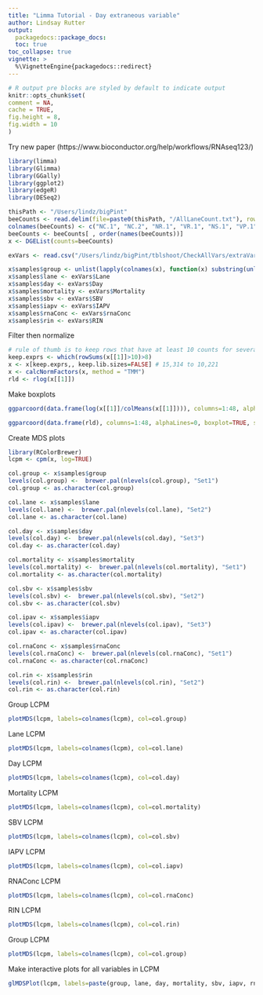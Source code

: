 ```yaml
---
title: "Limma Tutorial - Day extraneous variable"
author: Lindsay Rutter
output:
  packagedocs::package_docs:
  toc: true
toc_collapse: true
vignette: >
  %\VignetteEngine{packagedocs::redirect}
---
```

  
  <meta http-equiv="content-type" content="text/html;charset=utf-8" />
  
  ```r
# R output pre blocks are styled by default to indicate output
knitr::opts_chunk$set(
  comment = NA,
  cache = TRUE,
  fig.height = 8,
  fig.width = 10
)
```
Try new paper (https://www.bioconductor.org/help/workflows/RNAseq123/)

```r
library(limma)
library(Glimma)
library(GGally)
library(ggplot2)
library(edgeR)
library(DESeq2)

thisPath <- "/Users/lindz/bigPint"
beeCounts <- read.delim(file=paste0(thisPath, "/AllLaneCount.txt"), row.names=1, stringsAsFactors = FALSE)
colnames(beeCounts) <- c("NC.1", "NC.2", "NR.1", "VR.1", "NS.1", "VP.1", "NS.2", "VR.2", "NP.1", "VP.2", "VC.1", "NP.2", "VP.3", "NP.3", "VS.1", "VS.2", "VC.2", "NC.3", "VP.4", "NC.4", "NR.2", "VC.3", "VC.4", "NP.4", "VR.3", "NC.5", "VS.3", "NP.5", "VC.5", "VS.4", "NS.3", "VS.5", "VP.5", "NR.3", "NR.4", "VC.6", "NS.4", "NC.6", "NP.6", "VR.4", "NR.5", "NR.6", "NS.5", "VP.6", "NS.6", "VR.5", "VR.6", "VS.6")
beeCounts <- beeCounts[ , order(names(beeCounts))]
x <- DGEList(counts=beeCounts)

exVars <- read.csv("/Users/lindz/bigPint/tblshoot/CheckAllVars/extraVarClean.csv")

x$samples$group <- unlist(lapply(colnames(x), function(x) substring(unlist(strsplit(x, "[.]"))[1],1)))
x$samples$lane <- exVars$Lane
x$samples$day <- exVars$Day
x$samples$mortality <- exVars$Mortality
x$samples$sbv <- exVars$SBV
x$samples$iapv <- exVars$IAPV
x$samples$rnaConc <- exVars$rnaConc
x$samples$rin <- exVars$RIN
```

Filter then normalize
```r
# rule of thumb is to keep rows that have at least 10 counts for several samples
keep.exprs <- which(rowSums(x[[1]]>10)>8)
x <- x[keep.exprs,, keep.lib.sizes=FALSE] # 15,314 to 10,221
x <- calcNormFactors(x, method = "TMM")
rld <- rlog(x[[1]])
```

Make boxplots
```r
ggparcoord(data.frame(log(x[[1]]/colMeans(x[[1]]))), columns=1:48, alphaLines=0, boxplot=TRUE, scale="globalminmax") + coord_flip()

ggparcoord(data.frame(rld), columns=1:48, alphaLines=0, boxplot=TRUE, scale="globalminmax") + coord_flip()
```

Create MDS plots
```r
library(RColorBrewer)
lcpm <- cpm(x, log=TRUE)

col.group <- x$samples$group
levels(col.group) <-  brewer.pal(nlevels(col.group), "Set1")
col.group <- as.character(col.group)

col.lane <- x$samples$lane
levels(col.lane) <-  brewer.pal(nlevels(col.lane), "Set2")
col.lane <- as.character(col.lane)

col.day <- x$samples$day
levels(col.day) <-  brewer.pal(nlevels(col.day), "Set3")
col.day <- as.character(col.day)

col.mortality <- x$samples$mortality
levels(col.mortality) <-  brewer.pal(nlevels(col.mortality), "Set1")
col.mortality <- as.character(col.mortality)

col.sbv <- x$samples$sbv
levels(col.sbv) <-  brewer.pal(nlevels(col.sbv), "Set2")
col.sbv <- as.character(col.sbv)

col.ipav <- x$samples$iapv
levels(col.ipav) <-  brewer.pal(nlevels(col.ipav), "Set3")
col.ipav <- as.character(col.ipav)

col.rnaConc <- x$samples$rnaConc
levels(col.rnaConc) <-  brewer.pal(nlevels(col.rnaConc), "Set1")
col.rnaConc <- as.character(col.rnaConc)

col.rin <- x$samples$rin
levels(col.rin) <-  brewer.pal(nlevels(col.rin), "Set2")
col.rin <- as.character(col.rin)
```

Group LCPM
```r
plotMDS(lcpm, labels=colnames(lcpm), col=col.group)
```

Lane LCPM
```r
plotMDS(lcpm, labels=colnames(lcpm), col=col.lane)
```

Day LCPM
```r
plotMDS(lcpm, labels=colnames(lcpm), col=col.day)
```

Mortality LCPM
```r
plotMDS(lcpm, labels=colnames(lcpm), col=col.mortality)
```

SBV LCPM
```r
plotMDS(lcpm, labels=colnames(lcpm), col=col.sbv)
```

IAPV LCPM
```r
plotMDS(lcpm, labels=colnames(lcpm), col=col.iapv)
```

RNAConc LCPM
```r
plotMDS(lcpm, labels=colnames(lcpm), col=col.rnaConc)
```

RIN LCPM
```r
plotMDS(lcpm, labels=colnames(lcpm), col=col.rin)
```






Group LCPM
```r
plotMDS(lcpm, labels=colnames(lcpm), col=col.group)
```





Make interactive plots for all variables in LCPM
```r
glMDSPlot(lcpm, labels=paste(group, lane, day, mortality, sbv, iapv, rnaConc, rin, colnames(lcpm), sep="_"), groups=x$samples[,c(1,c(4:10))], launch=FALSE)
```
